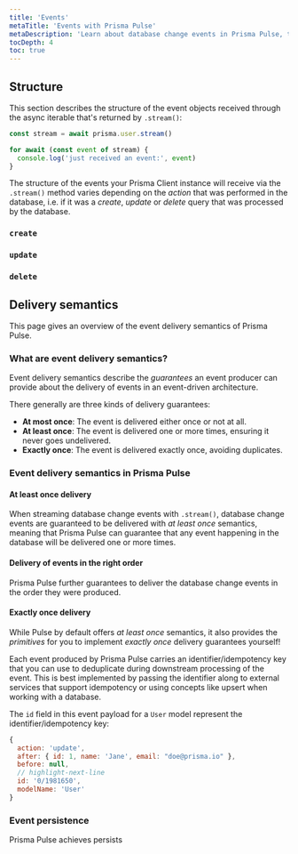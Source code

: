 ```yaml
---
title: 'Events'
metaTitle: 'Events with Prisma Pulse'
metaDescription: 'Learn about database change events in Prisma Pulse, their structure, delivery semantics, and more.'
tocDepth: 4
toc: true
---
```


## Structure

This section describes the structure of the event objects received through the async iterable that's returned by `.stream()`:

```ts
const stream = await prisma.user.stream()

for await (const event of stream) {
  console.log('just received an event:', event)
}
```

The structure of the events your Prisma Client instance will receive via the `.stream()` method varies depending on the _action_ that was performed in the database, i.e. if it was a _create_, _update_ or _delete_ query that was processed by the database.




### `create`

### `update`

### `delete`



## Delivery semantics

This page gives an overview of the event delivery semantics of Prisma Pulse. 

### What are event delivery semantics?

Event delivery semantics describe  the _guarantees_ an event producer can provide about the delivery of events in an event-driven architecture. 

There generally are three kinds of delivery guarantees:
- **At most once**: The event is delivered either once or not at all.
- **At least once**: The event is delivered one or more times, ensuring it never goes undelivered.
- **Exactly once**: The event is delivered exactly once, avoiding duplicates.

### Event delivery semantics in Prisma Pulse

#### At least once delivery

When streaming database change events with `.stream()`, database change events are guaranteed to be delivered with _at least once_ semantics, meaning that Prisma Pulse can guarantee that any event happening in the database will be delivered one or more times.

#### Delivery of events in the right order

Prisma Pulse further guarantees to deliver the database change events in the order they were produced. 

#### Exactly once delivery

While Pulse by default offers _at least once_ semantics, it also provides the _primitives_ for you to implement _exactly once_ delivery guarantees yourself!

Each event produced by Prisma Pulse carries an identifier/idempotency key that you can use to deduplicate during downstream processing of the event. This is best implemented by passing the identifier along to external services that support idempotency or using concepts like upsert when working with a database.

The `id` field in this event payload for a `User` model represent the identifier/idempotency key:

```js
{
  action: 'update',
  after: { id: 1, name: 'Jane', email: "doe@prisma.io" },
  before: null,
  // highlight-next-line
  id: '0/1981650',
  modelName: 'User'
}
```

### Event persistence

Prisma Pulse achieves persists
